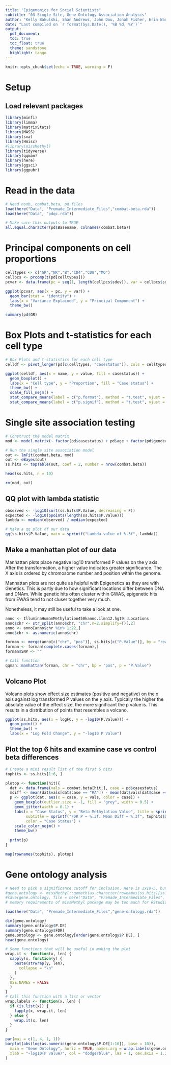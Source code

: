 ```yaml
---
title: "Epigenomics for Social Scientists"
subtitle: "03 Single Site, Gene Ontology Association Analysis"
author: "Kelly Bakulski, Shan Andrews, John Dou, Jonah Fisher, Erin Ware"
date: "Last compiled on `r format(Sys.Date(), '%B %d, %Y')`"
output: 
  pdf_document:
  toc: true
  toc_float: true
  theme: sandstone
  highlight: tango
---
```


```r
knitr::opts_chunk$set(echo = TRUE, warning = F)
```

# Setup

## Load relevant packages 

```r
library(minfi)
library(limma)
library(matrixStats)
library(MASS)
library(sva)
library(Hmisc)
#library(missMethyl)
library(tidyverse)
library(qqman)
library(here)
library(ggsci)
library(ggpubr)
```

# Read in the data

```r
# Need noob, combat.beta, pd files
load(here("Data", "Premade_Intermediate_Files","combat-beta.rda"))
load(here("Data", "pdqc.rda"))

# Make sure this outputs to TRUE
all.equal.character(pd$Basename, colnames(combat.beta))
```

# Principal components on cell proportions

```r
celltypes <- c("GR","NK","B","CD4","CD8","MO")
cellpcs <- prcomp(t(pd[celltypes]))
pcvar <- data.frame(pc = seq(1, length(cellpcs$sdev)), var = cellpcs$sdev^2 / sum(cellpcs$sdev^2))

ggplot(pcvar, aes(x = pc, y = var)) +
  geom_bar(stat = "identity") +
  labs(x = "Variance Explained", y = "Principal Component") +
  theme_bw()

summary(pd$GR)
```

# Box Plots and t-statistics for each cell type

```r
# Box Plots and t-statistics for each cell type
celldf <- pivot_longer(pd[c(celltypes, "casestatus")], cols = celltypes)

ggplot(celldf, aes(x = name, y = value, fill = casestatus)) +
  geom_boxplot() +
  labs(x = "Cell type", y = "Proportion", fill = "Case status") +
  theme_bw() + 
  scale_fill_nejm() +
  stat_compare_means(label = c("p.format"), method = "t.test", vjust = 20) +
  stat_compare_means(label = c("p.signif"), method = "t.test", vjust = 18) 
```

# Single site association testing

```r
# Construct the model matrix
mod <- model.matrix(~ factor(pd$casestatus) + pd$age + factor(pd$gender) + factor(pd$smoking) + pd$GR)

# Run the single site association model
out <- lmFit(combat.beta, mod)
out <- eBayes(out)
ss.hits <- topTable(out, coef = 2, number = nrow(combat.beta))

head(ss.hits, n = 10)

rm(mod, out)
```

## QQ plot with lambda statistic

```r
observed <- -log10(sort(ss.hits$P.Value, decreasing = F))
expected <- -log10(ppoints(length(ss.hits$P.Value)))
lambda <- median(observed) / median(expected)

# Make a qq plot of our data
qq(ss.hits$P.Value, main = sprintf("Lambda value of %.3f", lambda))
```

## Make a manhattan plot of our data

Manhattan plots place negative log10 transformed P values on the y axis. After the transformation, a higher value indicates greater significance. The X axis is ordered by chromosome number and position within the genome. 

Manhattan plots are not quite as helpful with Epigenetics as they are with Genetics. This is partly due to how significant locations differ between DNA and DNAm. While genetic hits often cluster within GWAS, epigenetic hits from EWAS tend to not cluser together very much.

Nonetheless, it may still be useful to take a look at one.

```r
anno <- IlluminaHumanMethylation450kanno.ilmn12.hg19::Locations
anno$chr <- str_split(anno$chr, "chr",n=2,simplify=T)[,2]
anno <- anno[anno$chr %in% 1:22,]
anno$chr <- as.numeric(anno$chr)

forman <- merge(anno[c("chr", "pos")], ss.hits[c("P.Value")], by = "row.names")
forman <- forman[complete.cases(forman),]
forman$SNP <- ""
```

```r
# Call function
qqman::manhattan(forman, chr = "chr", bp = "pos", p = "P.Value")
```

## Volcano Plot

Volcano plots show effect size estimates (positive and negative) on the x axis against log transformed P values on the y axis. Typically the higher the absolute value of the effect size, the more significant the p value is. This results in a distribution of points that resembles a volcano. 

```r
ggplot(ss.hits, aes(x = logFC, y = -log10(P.Value))) +
  geom_point() +
  theme_bw() +
  labs(x = "Log Fold Change", y = "-log10 P Value")
```


## Plot the top 6 hits and examine case vs control beta differences

```r
# Create a mini result list of the first 6 hits
tophits <- ss.hits[1:6, ]

plotop <- function(hit){
  dat <- data.frame(vals = combat.beta[hit,], case = pd$casestatus)
  mdiff <- mean(dat$vals[dat$case == "RA"]) - mean(dat$vals[dat$case == "Control"])
  p <- ggplot(dat, aes(x = case, y = vals, color = case)) +
    geom_boxplot(outlier.size = -1, fill = "grey", width = 0.5) +
    geom_jitter(width = 0.1) +
    labs(x = "Case Status", y = "Beta Methylation Value", title = sprintf("Probe %s", hit),
         subtitle = sprintf("FDR P = %.3f. Mean Diff = %.3f", tophits$adj.P.Val[rownames(tophits) == hit], mdiff),
         color = "Case Status") +
    scale_color_nejm() +
    theme_bw()
  
  print(p)
}

map(rownames(tophits), plotop)
```

# Gene ontology analysis

```r
# Need to pick a significance cutoff for inclusion. Here is 1x10-5, but may need to be flexible with data.
#gene.ontology <- missMethyl::gometh(as.character(rownames(ss.hits)[ss.hits$P.Value < 1e-5]), all.cpg = as.character(rownames(ss.hits)), plot.bias = FALSE, prior.prob = TRUE)
#save(gene.ontology, file = here("Data", "Premade_Intermediate_Files", "gene-ontology.rda"))
# memory requirements of missMethyl package may be too much for RStudio cloud, load the premade gene.ontology object:

load(here("Data", "Premade_Intermediate_Files","gene-ontology.rda"))

dim(gene.ontology)
summary(gene.ontology$P.DE)
summary(gene.ontology$FDR)
gene.ontology <- gene.ontology[order(gene.ontology$P.DE), ]
head(gene.ontology)
```

```r
# Some functions that will be useful in making the plot
wrap.it <- function(x, len) {
  sapply(x, function(y) {
    paste(strwrap(y, len),
      collapse = "\n"
    )
  },
  USE.NAMES = FALSE
  )
}
# Call this function with a list or vector
wrap.labels <- function(x, len) {
  if (is.list(x)) {
    lapply(x, wrap.it, len)
  } else {
    wrap.it(x, len)
  }
}

par(mai = c(1, 4, 1, 1))
barplot(abs(log(as.numeric(gene.ontology$P.DE[1:10]), base = 10)),
  main = "Gene Ontology", horiz = TRUE, names.arg = wrap.labels(gene.ontology$TERM[1:10], 50),
  xlab = "-log10(P value)", col = "dodgerblue", las = 1, cex.axis = 1.2, cex.main = 1.4, cex.lab = 1, cex.names = 1, space = 0.4, xlim = c(0, 5)
)
```

